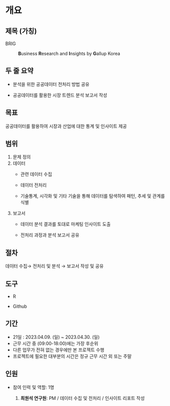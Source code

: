 # 개요

## 제목 (가칭)

BRIG

:   **B**usiness **R**esearch and **I**nsights by **G**allup Korea

## 두 줄 요약

-   분석을 위한 공공데이터 전처리 방법 공유

-   공공데이터를 활용한 시장 트렌드 분석 보고서 작성

## 목표

공공데이터를 활용하여 시장과 산업에 대한 통계 및 인사이트 제공

## 범위

1.  문제 정의
2.  데이터
    -   관련 데이터 수집

    -   데이터 전처리

    -   기술통계, 시각화 및 기타 기술을 통해 데이터를 탐색하여 패턴, 추세 및 관계를 식별
3.  보고서
    -   데이터 분석 결과를 토대로 마케팅 인사이트 도출

    -   전처리 과정과 분석 보고서 공유

## 절차

데이터 수집→ 전처리 및 분석 → 보고서 작성 및 공유

## 도구

-   R

-   Github

## 기간

-   21일 : 2023.04.09. (일) \~ 2023.04.30. (일)
-   근무 시간 중 (09:00-18:00)에는 가장 후순위
-   다른 업무가 전혀 없는 경우에만 본 프로젝트 수행
-   프로젝트에 필요한 대부분의 시간은 정규 근무 시간 외 또는 주말

## 인원

-   참여 인력 및 역할: 1명

    1.  **최원석 연구원**: PM / 데이터 수집 및 전처리 / 인사이트 리포트 작성
